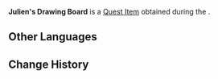 {{Item Infobox
|id           = 120315
|image        = Item Julien's Drawing Board.png
|type         = Quest Items
|description  = A drawing board that shows signs of use but is presently devoid of any brushstrokes.
|source1      = [[An Artist Adrift (Part 1)|An Artist Adrift]]
}}
'''Julien's Drawing Board''' is a [[Quest Item]] obtained during the {{Quest|An Artist Adrift (Part 1)}}.

==Other Languages==
{{Other Languages|default_hidden=1
|en      = Julien's Drawing Board
|zhs     = 于连的画板
|zhs_rm  = Yúlián de Huàbǎn
|zht     = 于連的畫板
|zht_rm  = Yúlián de Huàbǎn
|ja      = ジュリアンのキャンバス
|ja_rm   = Jurian no Kyanbasu
|ko      = 줄리앙의 화판
|ko_rm   = 
|es      = Caballete de Julien
|fr      = Planche à dessin de Julien
|ru      = Мольберт Жюльена
|th      = กระดานวาดภาพของ Julien
|th_rm   = 
|vi      = Bảng Vẽ Của Julien
|de      = Juliens Zeichenbrett
|id      = Papan Gambar Julien
|pt      = Prancheta de Desenho de Julien
|tr      = Julien'ın Çizim Tahtası
|it      = Tavolo da disegno di Julien
}}

==Change History==
{{Change History|3.6}}